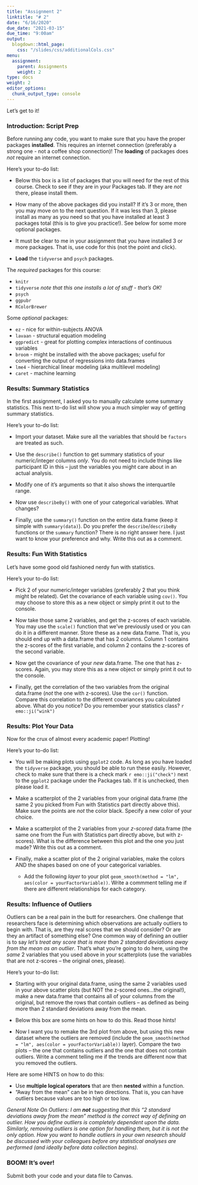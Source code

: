 ```yaml
---
title: "Assignment 2"
linktitle: "# 2"
date: "6/16/2020"
due_date: "2021-03-15"
due_time: "9:00am"
output:
  blogdown::html_page:
    css: "/slides/css/additionalCols.css"
menu:
  assignment:
    parent: Assignments
    weight: 2
type: docs
weight: 2
editor_options: 
  chunk_output_type: console
---
```


Let's get to it!

### Introduction: Script Prep

Before running any code, you want to make sure that you have the proper packages **installed**. This requires an internet connection (preferably a strong one - not a coffee shop connection)! The **loading** of packages does *not* require an internet connection. 

:::list

Here's your to-do list:

  - Below this box is a list of packages that you will need for the rest of this course. Check to see if they are in your Packages tab. If they are *not* there, please install them. 
  
  - How many of the above packages did you install? If it's 3 or more, then you may move on to the next question. If it was less than 3, please install as many as you need so that you have installed at least 3 packages total (this is to give you practice!). See below for some more optional packages.
  
  - It must be clear to me in your assignment that you have installed 3 or more packages. That is, use code for this (not the point and click).
  
  - **Load** the `tidyverse` and `psych` packages.
:::

The *required* packages for this course:

  - `knitr`
  - `tidyverse` *note that this one installs a lot of stuff - that's OK!*
  - `psych`
  - `ggpubr`
  - `RColorBrewer`

Some *optional* packages:

  - `ez` - nice for within-subjects ANOVA
  - `lavaan` - structural equation modeling
  - `ggpredict` - great for plotting complex interactions of continuous variables
  - `broom` - might be installed with the above packages; useful for converting the output of regressions into data.frames
  - `lme4` - hierarchical linear modeling (aka multilevel modeling)
  - `caret` - machine learning

### Results: Summary Statistics

In the first assignment, I asked you to manually calculate some summary statistics. This next to-do list will show you a much simpler way of getting summary statistics. 

:::list

Here's your to-do list:

  - Import your dataset. Make sure all the variables that should be `factors` are treated as such.
  
  - Use the `describe()` function to get summary statistics of your numeric/integer columns *only*. You do not need to include things like participant ID in this -- just the variables you might care about in an actual analysis. 
  
  - Modify one of it's arguments so that it also shows the interquartile range.
  
  - Now use `describeBy()` with one of your categorical variables. What changes?
  
  - Finally, use the `summary()` function on the entire data.frame (keep it simple with `summary(data)`). Do you prefer the `describe`/`describeBy` functions or the `summary` function? There is no right answer here. I just want to know your preference and why. Write this out as a comment. 
:::

### Results: Fun With Statistics

Let's have some good old fashioned nerdy fun with statistics. 

:::list
Here's your to-do list:

  - Pick 2 of your numeric/integer variables (preferably 2 that you think might be related). Get the covariance of each variable using `cov()`. You may choose to store this as a new object or simply print it out to the console.
  
  - Now take those same 2 variables, and get the z-scores of each variable. You may use the `scale()` function that we've previously used or you can do it in a different manner. Store these as a new data.frame. That is, you should end up with a data.frame that has 2 columns. Column 1 contains the z-scores of the first variable, and column 2 contains the z-scores of the second variable. 
  
  - Now get the covariance of your *new* data.frame. The one that has z-scores. Again, you may store this as a new object or simply print it out to the console.
  
  - Finally, get the correlation of the two variables from the original data.frame (*not* the one with z-scores). Use the `cor()` function. Compare this correlation to the different covariances you calculated above. What do you notice? Do you remember your statistics class? `r emo::ji("wink")`
:::

### Results: Plot Your Data

Now for the crux of almost every academic paper! Plotting!

:::list

Here's your to-do list:

  - You will be making plots using `ggplot2` code. As long as you have loaded the `tidyverse` package, you should be able to run these easily. However, check to make sure that there is a check mark `r emo::ji("check")` next to the `ggplot2` package under the Packages tab. If it is unchecked, then please load it.
  
  - Make a scatterplot of the 2 variables from your original data.frame (the same 2 you picked from Fun with Statistics part directly above this). Make sure the points are *not* the color black. Specify a new color of your choice. 
  
  - Make a scatterplot of the 2 variables from your *z-scored* data.frame (the same one from the Fun with Statistics part directly above, but with z-scores). What is the difference between this plot and the one you just made? Write this out as a comment.
  
  - Finally, make a scatter plot of the 2 original variables, make the colors AND the shapes based on one of your categorical variables.
    - Add the following *layer* to your plot `geom_smooth(method = "lm", aes(color = yourFactorVariable))`. Write a commment telling me if there are different relationships for each category.
:::

### Results: Influence of Outliers

Outliers can be a real pain in the butt for researchers. One challenge that researchers face is determining which observations are actually outliers to begin with. That is, are they real scores that we should consider? Or are they an artifact of something else? One common way of defining an outlier is to say *let's treat any score that is more than 2 standard deviations away from the mean as an outlier*. That's what you're going to do here, using the *same* 2 variables that you used above in your scatterplots (use the variables that are not z-scores -- the original ones, please).

:::list
Here's your to-do list:

  - Starting with your original data.frame, using the same 2 variables used in your above scatter plots (but NOT the z-scored ones...the original!), make a new data.frame that contains all of your columns from the original, but remove the rows that contain outliers -- as defined as being more than 2 standard deviations away from the mean.
  
  - Below this box are some hints on how to do this. Read those hints!
  
  - Now I want you to remake the 3rd plot from above, but using this new dataset where the outliers are removed (include the `geom_smooth(method = "lm", aes(color = yourFactorVariable))` layer). Compare the two plots -- the one that contains outliers and the one that does not contain outliers. Write a comment telling me if the trends are different now that you removed the outliers. 
:::

Here are some HINTS on how to do this:

  - Use **multiple logical operators** that are then **nested** within a function. 
  - "Away from the mean" can be in two directions. That is, you can have outliers because values are too high or too low.

_General Note On Outliers: I am **not** suggesting that this "2 standard deviations away from the mean" method is the correct way of defining an outlier. How you define outliers is completely dependent upon the data. Similarly, removing outliers is one option for handling them, but it is *not* the *only* option. How you want to handle outliers in your own research should be discussed with your colleagues before any statistical analyses are performed (and ideally before data collection begins)._

### BOOM! It's over!
Submit both your code and your data file to Canvas.